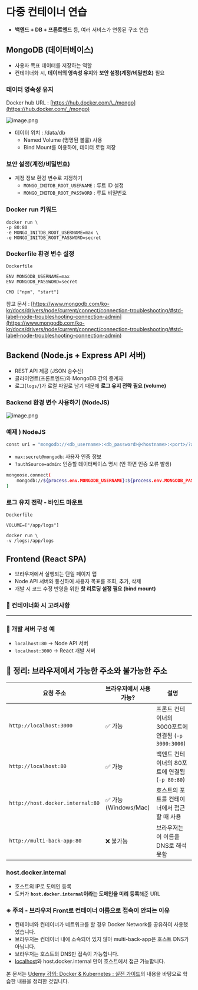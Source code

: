 # 다중 컨테이너 연습

- **백엔드 + DB + 프론트엔드** 등, 여러 서비스가 연동된 구조 연습

## **MongoDB (데이터베이스)**

- 사용자 목표 데이터를 저장하는 역할
- 컨테이너화 시, **데이터의 영속성 유지**와 **보안 설정(계정/비밀번호)** 필요

### 데이터 **영속성 유지**

Docker hub URL : [https://hub.docker.com/\_/mongo](https://hub.docker.com/_/mongo)

![image.png](./image.png)

- 데이터 위치 : /data/db
  - Named Volume (명명된 볼륨) 사용
  - Bind Mount를 이용하여, 데이터 로컬 저장

### **보안 설정(계정/비밀번호)**

- 계정 정보 환경 변수로 지정하기
  - `MONGO_INITDB_ROOT_USERNAME` : 루트 ID 설정
  - `MONGO_INITDB_ROOT_PASSWORD` : 루트 비밀번호

### Docker run 키워드

```docker
docker run \
-p 80:80
-e MONGO_INITDB_ROOT_USERNAME=max \
-e MONGO_INITDB_ROOT_PASSWORD=secret
```

### Dockerfile 환경 변수 설정

```docker
Dockerfile

ENV MONGODB_USERNAME=max
ENV MONGODB_PASSWORD=secret

CMD ["npm", "start"]
```

참고 문서 : [https://www.mongodb.com/ko-kr/docs/drivers/node/current/connect/connection-troubleshooting/#std-label-node-troubleshooting-connection-admin](https://www.mongodb.com/ko-kr/docs/drivers/node/current/connect/connection-troubleshooting/#std-label-node-troubleshooting-connection-admin)

## **Backend (Node.js + Express API 서버)**

- REST API 제공 (JSON 송수신)
- 클라이언트(프론트엔드)와 MongoDB 간의 중계자
- 로그(`logs/`)가 로컬 파일로 남기 때문에 **로그 유지 전략 필요 (volume)**

### Backend 환경 변수 사용하기 (NodeJS)

![image.png](./image%201.png)

### 예제 ) NodeJS

```bash
const uri = "mongodb://<db_username>:<db_password>@<hostname>:<port>/?authSource=users";
```

- `max:secret@mongodb`: 사용자 인증 정보
- `?authSource=admin`: 인증할 데이터베이스 명시 (안 하면 인증 오류 발생)

```bash
mongoose.connect(
	mongodb://${process.env.MONGODB_USERNAME}:${process.env.MONGODB_PASSWORD}@mongodb:27017/goals
)
```

### **로그 유지 전략 -** 바인드 마운트

```docker
Dockerfile

VOLUME=["/app/logs"]
```

```docker
docker run \
-v /logs:/app/logs
```

## **Frontend (React SPA)**

- 브라우저에서 실행되는 단일 페이지 앱
- Node API 서버와 통신하여 사용자 목표를 조회, 추가, 삭제
- 개발 시 코드 수정 반영을 위한 **핫 리로딩 설정 필요 (bind mount)**

### 🔐 컨테이너화 시 고려사항

---

### 🧪 개발 서버 구성 예

- `localhost:80` → Node API 서버
- `localhost:3000` → React 개발 서버

## 📌 정리: 브라우저에서 가능한 주소와 불가능한 주소

| 요청 주소                        | 브라우저에서 사용 가능? | 설명                                                 |
| -------------------------------- | ----------------------- | ---------------------------------------------------- |
| `http://localhost:3000`          | ✅ 가능                 | 프론트 컨테이너의 3000포트에 연결됨 (`-p 3000:3000`) |
| `http://localhost:80`            | ✅ 가능                 | 백엔드 컨테이너의 80포트에 연결됨 (`-p 80:80`)       |
| `http://host.docker.internal:80` | ✅ 가능 (Windows/Mac)   | 호스트의 포트를 컨테이너에서 접근할 때 사용          |
| `http://multi-back-app:80`       | ❌ 불가능               | 브라우저는 이 이름을 DNS로 해석 못함                 |

### host.docker.internal

- 호스트의 IP로 도메인 등록
- 도커가 **`host.docker.internal`이라는 도메인을 미리 등록**해준 URL

### ※ 주의 - 브라우저 Front로 컨테이너 이름으로 접속이 안되는 이유

- 컨테이너와 컨테이너가 네트워크를 할 경우 Docker Network를 공유하여 사용했었습니다.
- 브라우저는 컨테이너 내에 소속되어 있지 않아 multi-back-app은 호스트 DNS가 아닙니다.
- 브라우저는 호스트의 DNS만 접속이 가능합니다.
- [localhost](http://localhost)와 host.docker.internal 만이 호스트에서 접근 가능합니다.


본 문서는 [Udemy 강의: Docker & Kubernetes : 실전 가이드](https://www.udemy.com/course/docker-kubernetes-2022/?couponCode=ST16MT230625G2)의 내용을 바탕으로 학습한 내용을 정리한 것입니다.